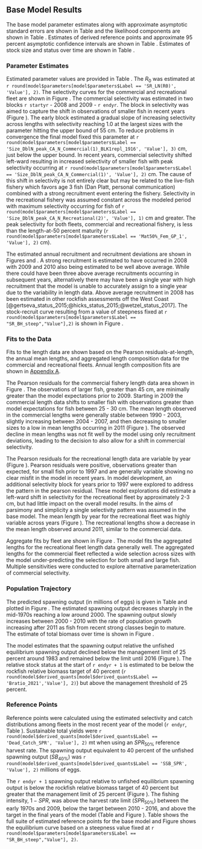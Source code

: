 ## Base Model Results

The base model parameter estimates along with approximate asymptotic standard errors are shown in Table \ref{tab:params} and the likelihood components are shown in Table \ref{tab:likes}. Estimates of derived reference points and approximate 95 percent asymptotic confidence intervals are shown in Table \ref{tab:referenceES}. Estimates of stock size and status over time are shown in Table \ref{tab:timeseries}. 

### Parameter Estimates

Estimated parameter values are provided in Table \ref{tab:params}. The $R_0$ was estimated at `r round(model$parameters[model$parameters$Label == 'SR_LN(R0)', 'Value'], 2)`. The selectivity curves for the commercial and recreational fleet are shown in Figure \ref{fig:selex}. The commercial selectivity was estimated in two blocks `r startyr` - 2008 and 2009 - `r endyr`. The block in selectivity was aimed to capture the shift in observations of smaller fish in recent years (Figure \ref{fig:com-len-data}). The early block estimated a gradual slope of increasing selectivity across lengths with selectivity reaching 1.0 at the largest sizes with the parameter hitting the upper bound of 55 cm.  To reduce problems in convergence the final model fixed this parameter at `r round(model$parameters[model$parameters$Label == 'Size_DblN_peak_CA_N_Commercial(1)_BLK1repl_1916', 'Value'], 3)` cm, just below the upper bound. In recent years, commercial selectivity shifted left-ward resulting in increased selectivity of smaller fish with peak selectivity occurring at `r round(model$parameters[model$parameters$Label == 'Size_DblN_peak_CA_N_Commercial(1)', 'Value'], 2)` cm. The cause of this shift in selectivity is not entirely clear but may be related to the live-fish fishery which favors age 3 fish (Dan Platt, personal communication) combined with a strong recruitment event entering the fishery. Selectivity in the recreational fishery was assumed constant across the modeled period with maximum selectivity occurring for fish of `r round(model$parameters[model$parameters$Label == 'Size_DblN_peak_CA_N_Recreational(2)', 'Value'], 1)` cm and greater. The peak selectivity for both fleets, commercial and recreational fishery, is less than the length-at-50 percent maturity (`r round(model$parameters[model$parameters$Label == 'Mat50%_Fem_GP_1', 'Value'], 2)` cm). 

The estimated annual recruitment and recruitment deviations are shown in  Figures \ref{fig:recruits} and \ref{fig:rec-devs}. A strong recruitment is estimated to have occurred in 2008 with 2009 and 2010 also being estimated to be well above average. While there could have been three above average recruitments occurring in subsequent years, alternatively there may have been a single year with high recruitment that the model is unable to accurately assign to a single year due to the variability in length data. Above average recruitment in 2008 has been estimated in other rockfish assessments off the West Coast [@gertseva_status_2015;@hicks_status_2015;@wetzel_status_2017]. The stock-recruit curve resulting from a value of steepness fixed at `r round(model$parameters[model$parameters$Label == "SR_BH_steep","Value"],2)` is shown in Figure \ref{fig:bh-curve}. 

### Fits to the Data

Fits to the length data are shown based on the Pearson residuals-at-length, the annual mean lengths, and aggregated length composition data for the commercial and recreational fleets. Annual length composition fits are shown in [Appendix A](#append_a).  

The Pearson residuals for the commercial fishery length data area shown in Figure \ref{fig:com-pearson}. The observations of larger fish, greater than 45 cm, are minimally greater than the model expectations prior to 2009. Starting in 2009 the commercial length data shifts to smaller fish with observations greater than model expectations for fish between 25 - 30 cm. The mean length observed in the commercial lengths were generally stable between 1990 - 2003, slightly increasing between 2004 - 2007, and then decreasing to smaller sizes to a low in mean lengths occurring in 2011 (Figure \ref{fig:com-mean-len-fit}). The observed decline in mean lengths was not fit well by the model using only recruitment deviations, leading to the decision to also allow for a shift in commercial selectivity.  

The Pearson residuals for the recreational length data are variable by year (Figure \ref{fig:rec-pearson}). Pearson residuals were positive, observations greater than expected, for small fish prior to 1997 and are generally variable showing no clear misfit in the model in recent years. In model development, an additional selectivity block for years prior to 1997 were explored to address the pattern in the pearson residual. These model explorations did estimate a left-ward shift in selectivity for the recreational fleet by approximately 2-3 cm, but had little impact on the overall model results. In the aims of parsimony and simplicity a single selectivity pattern was assumed in the base model. The mean length by year for the recreational fleet was highly variable across years (Figure \ref{fig:rec-mean-len-fit}). The recreational lengths show a decrease in the mean length observed around 2011, similar to the commercial data.

Aggregate fits by fleet are shown in Figure \ref{fig:agg-len-fit}.  The model fits the aggregated lengths for the recreational fleet length data generally well. The aggregated lengths for the commercial fleet reflected a wide selection across sizes with the model under-predicting the selection for both small and large fish. Multiple sensitivities were conducted to explore alternative parameterization of commercial selectivity. 

### Population Trajectory

The predicted spawning output (in millions of eggs) is given in Table \ref{tab:timeseries} and plotted in Figure \ref{fig:ssb}. The estimated spawning output decreases sharply in the mid-1970s reaching a low around 2000. The spawning output slowly increases between 2000 - 2010 with the rate of population growth increasing after 2011 as fish from recent strong classes begin to mature. The estimate of total biomass over time is shown in Figure \ref{fig:tot-bio}.

The model estimates that the spawning output relative the unfished equilibrium spawning output declined below the management limit of 25 percent around 1983 and remained below the limit until 2016 (Figure \ref{fig:depl}). The relative stock status at the start of `r endyr + 1` is estimated to be below the rockfish relative biomass target of 40 percent (`r round(model$derived_quants[model$derived_quants$Label == 'Bratio_2021','Value'], 2)`) but above the management threshold of 25 percent.   


### Reference Points

Reference points were calculated using the estimated selectivity and catch distributions among fleets in the most recent year of the model (`r endyr`, Table \ref{tab:referenceES}). Sustainable total yields  were `r round(model$derived_quants[model$derived_quants$Label == 'Dead_Catch_SPR', 'Value'], 2)` mt when using an $SPR_{50\%}$ reference harvest rate. The spawning output equivalent to 40 percent of the unfished spawning output ($SB_{40\%}$) was `r round(model$derived_quants[model$derived_quants$Label == 'SSB_SPR', 'Value'], 2)` millions of eggs. 

The `r endyr + 1` spawning output relative to unfished equilibrium spawning output is below the rockfish relative biomass target of 40 percent but greater that the management limit of 25 percent (Figure \ref{fig:depl}). The fishing intensity, $1-SPR$, was above the harvest rate limit ($SPR_{50\%}$) between the early 1970s and 2009, below the target between 2010 - 2016, and above the target in the final years of the model  (Table \ref{tab:timeseries} and Figure \ref{fig:1-spr}). Table \ref{tab:referenceES} shows the full suite of estimated reference points for the base model and Figure \ref{fig:yield} shows the equilibrium curve based on a steepness value fixed at `r round(model$parameters[model$parameters$Label == "SR_BH_steep","Value"], 2)`.

